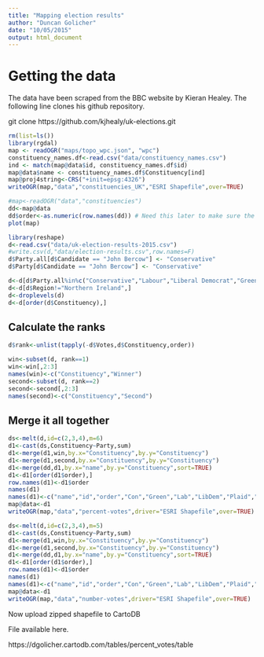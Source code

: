 ```yaml
---
title: "Mapping election results"
author: "Duncan Golicher"
date: "10/05/2015"
output: html_document
---
```


# Getting the data

The data have been scraped from the BBC website by Kieran Healey. The following line clones his github repository.

git clone https://github.com/kjhealy/uk-elections.git

```r
rm(list=ls())
library(rgdal)
map <- readOGR("maps/topo_wpc.json", "wpc")
constituency_names.df<-read.csv("data/constituency_names.csv")
ind <- match(map@data$id, constituency_names.df$id)
map@data$name <- constituency_names.df$Constituency[ind]
map@proj4string<-CRS("+init=epsg:4326")
writeOGR(map,"data","constituencies_UK","ESRI Shapefile",over=TRUE)
```



```r
#map<-readOGR("data","constituencies")
dd<-map@data
dd$order<-as.numeric(row.names(dd)) # Need this later to make sure the polygons and the data frame line up.
plot(map)
```


```r

library(reshape)
d<-read.csv("data/uk-election-results-2015.csv")
#write.csv(d,"data/election-results.csv",row.names=F)
d$Party.all[d$Candidate == "John Bercow"] <- "Conservative"
d$Party[d$Candidate == "John Bercow"] <- "Conservative"

d<-d[d$Party.all%in%c("Conservative","Labour","Liberal Democrat","Green Party","UKIP","Plaid Cymru","Scottish National Party"),]
d<-d[d$Region!="Northern Ireland",]
d<-droplevels(d)
d<-d[order(d$Constituency),]


```

## Calculate the ranks 

```r
d$rank<-unlist(tapply(-d$Votes,d$Constituency,order))

win<-subset(d, rank==1)
win<-win[,2:3]
names(win)<-c("Constituency","Winner")
second<-subset(d, rank==2)
second<-second[,2:3]
names(second)<-c("Constituency","Second")

```

## Merge it all together

```r
ds<-melt(d,id=c(2,3,4),m=6)
d1<-cast(ds,Constituency~Party,sum)
d1<-merge(d1,win,by.x="Constituency",by.y="Constituency")
d1<-merge(d1,second,by.x="Constituency",by.y="Constituency")
d1<-merge(dd,d1,by.x="name",by.y="Constituency",sort=TRUE)
d1<-d1[order(d1$order),]
row.names(d1)<-d1$order
names(d1)
names(d1)<-c("name","id","order","Con","Green","Lab","LibDem","Plaid","SNP","UKIP","Win","Second")
map@data<-d1
writeOGR(map,"data","percent-votes",driver="ESRI Shapefile",over=TRUE)

```


```r
ds<-melt(d,id=c(2,3,4),m=5)
d1<-cast(ds,Constituency~Party,sum)
d1<-merge(d1,win,by.x="Constituency",by.y="Constituency")
d1<-merge(d1,second,by.x="Constituency",by.y="Constituency")
d1<-merge(dd,d1,by.x="name",by.y="Constituency",sort=TRUE)
d1<-d1[order(d1$order),]
row.names(d1)<-d1$order
names(d1)
names(d1)<-c("name","id","order","Con","Green","Lab","LibDem","Plaid","SNP","UKIP","Win","Second")
map@data<-d1
writeOGR(map,"data","number-votes",driver="ESRI Shapefile",over=TRUE)

```


Now upload zipped shapefile to CartoDB

File available here.

https://dgolicher.cartodb.com/tables/percent_votes/table


